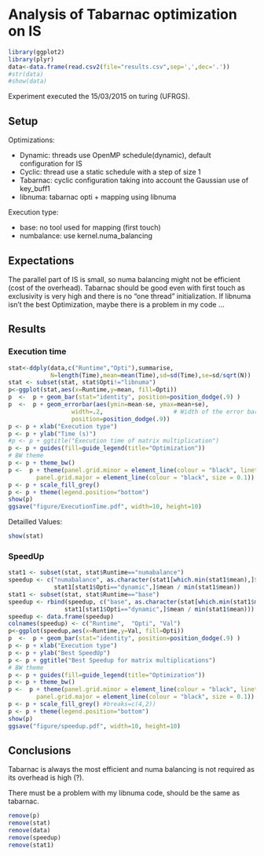 Analysis of Tabarnac optimization on IS
=======================================


```r
library(ggplot2)
library(plyr)
data<-data.frame(read.csv2(file="results.csv",sep=',',dec='.'))
#str(data)
#show(data)
```
Experiment executed the 15/03/2015 on turing (UFRGS).

Setup
-----

Optimizations:

+ Dynamic: threads use OpenMP schedule(dynamic), default configuration for IS
+ Cyclic:  thread use a static schedule with a step of size 1
+ Tabarnac: cyclic configuration taking into account the Gaussian use of key_buff1
+ libnuma: tabarnac opti + mapping using libnuma


Execution type:

+ base: no tool used for mapping (first touch)
+ numbalance: use kernel.numa_balancing


Expectations
------------

The parallel part of IS is small, so numa balancing might not be efficient
(cost of the overhead).
Tabarnac should be good even with first touch as exclusivity is very high and
there is no "one thread" initialization.
If libnuma isn't the best Optimization, maybe there is a problem in my code
...

Results
-------

###   Execution time

```r
stat<-ddply(data,c("Runtime","Opti"),summarise,
            N=length(Time),mean=mean(Time),sd=sd(Time),se=sd/sqrt(N))
stat <- subset(stat, stat$Opti!="libnuma")
p<-ggplot(stat,aes(x=Runtime,y=mean, fill=Opti))
p  <-  p + geom_bar(stat="identity", position=position_dodge(.9) )
p  <-  p + geom_errorbar(aes(ymin=mean-se, ymax=mean+se),
                  width=.2,                    # Width of the error bars
                  position=position_dodge(.9))
p <- p + xlab("Execution type")
p <- p + ylab("Time (s)")
#p <- p + ggtitle("Execution time of matrix multiplication")
p <- p + guides(fill=guide_legend(title="Optimization"))
# BW theme
p <- p + theme_bw()
p <-  p + theme(panel.grid.minor = element_line(colour = "black", linetype="dashed", size = 0.1),
        panel.grid.major = element_line(colour = "black", size = 0.1))
p <- p + scale_fill_grey()
p <- p + theme(legend.position="bottom")
show(p)
ggsave("figure/ExecutionTime.pdf", width=10, height=10)
```

Detailled Values:

```r
show(stat)
```

### SpeedUp

```r
stat1 <- subset(stat, stat$Runtime=="numabalance")
speedup <- c("numabalance", as.character(stat1[which.min(stat1$mean),]$Opti),
             stat1[stat1$Opti=="dynamic",]$mean / min(stat1$mean))
stat1 <- subset(stat, stat$Runtime=="base")
speedup <- rbind(speedup, c("base", as.character(stat[which.min(stat1$mean),]$Opti),
                stat1[stat1$Opti=="dynamic",]$mean / min(stat1$mean)))
speedup <- data.frame(speedup)
colnames(speedup) <- c("Runtime",  "Opti", "Val")
p<-ggplot(speedup,aes(x=Runtime,y=Val, fill=Opti))
p  <-  p + geom_bar(stat="identity", position=position_dodge(.9) )
p <- p + xlab("Execution type")
p <- p + ylab("Best SpeedUp")
p <- p + ggtitle("Best Speedup for matrix multiplications")
# BW theme
p <- p + guides(fill=guide_legend(title="Optimization"))
p <- p + theme_bw()
p <-  p + theme(panel.grid.minor = element_line(colour = "black", linetype="dashed", size = 0.1),
        panel.grid.major = element_line(colour = "black", size = 0.1))
p <- p + scale_fill_grey() #breaks=c(4,2))
p <- p + theme(legend.position="bottom")
show(p)
ggsave("figure/speedup.pdf", width=10, height=10)
```

Conclusions
-----------

Tabarnac is always the most efficient and numa balancing is not required as
its overhead is high (?).

There must be a problem with my libnuma code, should be the same as tabarnac.


```r
remove(p)
remove(stat)
remove(data)
remove(speedup)
remove(stat1)
```
